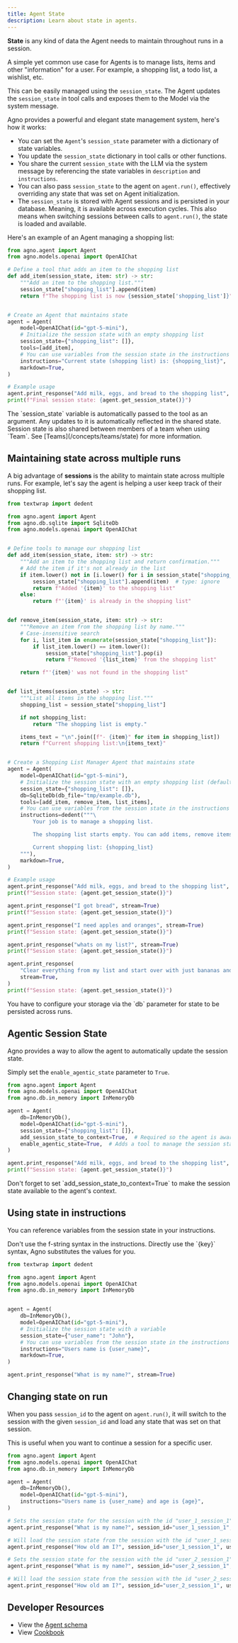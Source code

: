 ```yaml
---
title: Agent State
description: Learn about state in agents.
---
```


**State** is any kind of data the Agent needs to maintain throughout runs in a session.

<Check>
A simple yet common use case for Agents is to manage lists, items and other "information" for a user. For example, a shopping list, a todo list, a wishlist, etc.

This can be easily managed using the `session_state`. The Agent updates the `session_state` in tool calls and exposes them to the Model via the system message.

</Check>

Agno provides a powerful and elegant state management system, here's how it works:

- You can set the `Agent`'s `session_state` parameter with a dictionary of state variables.
- You update the `session_state` dictionary in tool calls or other functions.
- You share the current `session_state` with the LLM via the system message by referencing the state variables in `description` and `instructions`.
- You can also pass `session_state` to the agent on `agent.run()`, effectively overriding any state that was set on Agent initialization.
- The `session_state` is stored with Agent sessions and is persisted in your database. Meaning, it is available across execution cycles. This also means when switching sessions between calls to `agent.run()`, the state is loaded and available.

Here's an example of an Agent managing a shopping list:

```python session_state.py
from agno.agent import Agent
from agno.models.openai import OpenAIChat

# Define a tool that adds an item to the shopping list
def add_item(session_state, item: str) -> str:
    """Add an item to the shopping list."""
    session_state["shopping_list"].append(item)
    return f"The shopping list is now {session_state['shopping_list']}"


# Create an Agent that maintains state
agent = Agent(
    model=OpenAIChat(id="gpt-5-mini"),
    # Initialize the session state with an empty shopping list
    session_state={"shopping_list": []},
    tools=[add_item],
    # You can use variables from the session state in the instructions
    instructions="Current state (shopping list) is: {shopping_list}",
    markdown=True,
)

# Example usage
agent.print_response("Add milk, eggs, and bread to the shopping list", stream=True)
print(f"Final session state: {agent.get_session_state()}")
```

<Note>
  The `session_state` variable is automatically passed to the tool as an
  argument. Any updates to it is automatically reflected in the shared state.
</Note>

<Check>
  Session state is also shared between members of a team when using `Team`. See
  [Teams](/concepts/teams/state) for more information.
</Check>

## Maintaining state across multiple runs

A big advantage of **sessions** is the ability to maintain state across multiple runs. For example, let's say the agent is helping a user keep track of their shopping list.

```python shopping_list.py
from textwrap import dedent

from agno.agent import Agent
from agno.db.sqlite import SqliteDb
from agno.models.openai import OpenAIChat


# Define tools to manage our shopping list
def add_item(session_state, item: str) -> str:
    """Add an item to the shopping list and return confirmation."""
    # Add the item if it's not already in the list
    if item.lower() not in [i.lower() for i in session_state["shopping_list"]]:
        session_state["shopping_list"].append(item)  # type: ignore
        return f"Added '{item}' to the shopping list"
    else:
        return f"'{item}' is already in the shopping list"


def remove_item(session_state, item: str) -> str:
    """Remove an item from the shopping list by name."""
    # Case-insensitive search
    for i, list_item in enumerate(session_state["shopping_list"]):
        if list_item.lower() == item.lower():
            session_state["shopping_list"].pop(i)
            return f"Removed '{list_item}' from the shopping list"

    return f"'{item}' was not found in the shopping list"


def list_items(session_state) -> str:
    """List all items in the shopping list."""
    shopping_list = session_state["shopping_list"]

    if not shopping_list:
        return "The shopping list is empty."

    items_text = "\n".join([f"- {item}" for item in shopping_list])
    return f"Current shopping list:\n{items_text}"


# Create a Shopping List Manager Agent that maintains state
agent = Agent(
    model=OpenAIChat(id="gpt-5-mini"),
    # Initialize the session state with an empty shopping list (default session state for all sessions)
    session_state={"shopping_list": []},
    db=SqliteDb(db_file="tmp/example.db"),
    tools=[add_item, remove_item, list_items],
    # You can use variables from the session state in the instructions
    instructions=dedent("""\
        Your job is to manage a shopping list.

        The shopping list starts empty. You can add items, remove items by name, and list all items.

        Current shopping list: {shopping_list}
    """),
    markdown=True,
)

# Example usage
agent.print_response("Add milk, eggs, and bread to the shopping list", stream=True)
print(f"Session state: {agent.get_session_state()}")

agent.print_response("I got bread", stream=True)
print(f"Session state: {agent.get_session_state()}")

agent.print_response("I need apples and oranges", stream=True)
print(f"Session state: {agent.get_session_state()}")

agent.print_response("whats on my list?", stream=True)
print(f"Session state: {agent.get_session_state()}")

agent.print_response(
    "Clear everything from my list and start over with just bananas and yogurt",
    stream=True,
)
print(f"Session state: {agent.get_session_state()}")

```

<Tip>
  You have to configure your storage via the `db` parameter for state to be
  persisted across runs.
</Tip>

## Agentic Session State

Agno provides a way to allow the agent to automatically update the session state.

Simply set the `enable_agentic_state` parameter to `True`.

```python agentic_session_state.py
from agno.agent import Agent
from agno.models.openai import OpenAIChat
from agno.db.in_memory import InMemoryDb

agent = Agent(
    db=InMemoryDb(),
    model=OpenAIChat(id="gpt-5-mini"),
    session_state={"shopping_list": []},
    add_session_state_to_context=True,  # Required so the agent is aware of the session state
    enable_agentic_state=True,  # Adds a tool to manage the session state
)

agent.print_response("Add milk, eggs, and bread to the shopping list", stream=True)
print(f"Session state: {agent.get_session_state()}")
```

<Tip>
  Don't forget to set `add_session_state_to_context=True` to make the session
  state available to the agent's context.
</Tip>

## Using state in instructions

You can reference variables from the session state in your instructions.

<Tip>
  Don't use the f-string syntax in the instructions. Directly use the `{key}`
  syntax, Agno substitutes the values for you.
</Tip>

```python state_in_instructions.py
from textwrap import dedent

from agno.agent import Agent
from agno.models.openai import OpenAIChat
from agno.db.in_memory import InMemoryDb


agent = Agent(
    db=InMemoryDb(),
    model=OpenAIChat(id="gpt-5-mini"),
    # Initialize the session state with a variable
    session_state={"user_name": "John"},
    # You can use variables from the session state in the instructions
    instructions="Users name is {user_name}",
    markdown=True,
)

agent.print_response("What is my name?", stream=True)
```

## Changing state on run

When you pass `session_id` to the agent on `agent.run()`, it will switch to the session with the given `session_id` and load any state that was set on that session.

This is useful when you want to continue a session for a specific user.

```python changing_state_on_run.py
from agno.agent import Agent
from agno.models.openai import OpenAIChat
from agno.db.in_memory import InMemoryDb

agent = Agent(
    db=InMemoryDb(),
    model=OpenAIChat(id="gpt-5-mini"),
    instructions="Users name is {user_name} and age is {age}",
)

# Sets the session state for the session with the id "user_1_session_1"
agent.print_response("What is my name?", session_id="user_1_session_1", user_id="user_1", session_state={"user_name": "John", "age": 30})

# Will load the session state from the session with the id "user_1_session_1"
agent.print_response("How old am I?", session_id="user_1_session_1", user_id="user_1")

# Sets the session state for the session with the id "user_2_session_1"
agent.print_response("What is my name?", session_id="user_2_session_1", user_id="user_2", session_state={"user_name": "Jane", "age": 25})

# Will load the session state from the session with the id "user_2_session_1"
agent.print_response("How old am I?", session_id="user_2_session_1", user_id="user_2")
```

## Developer Resources

- View the [Agent schema](/reference/agents/agent)
- View [Cookbook](https://github.com/agno-agi/agno/tree/v2.0/cookbook/agents/state/)
